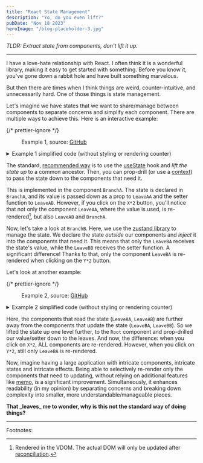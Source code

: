 ```yaml
---
title: "React State Management"
description: "Yo, do you even lift?"
pubDate: "Nov 18 2023"
heroImage: "/blog-placeholder-3.jpg"
---
```



_TLDR: Extract state from components, don't lift it up._

<hr />

I have a love-hate relationship with React.
I often think it is a wonderful library, making it easy to get started with something.
Before you know it, you've gone down a rabbit hole and have built something marvelous.

But then there are times when I think things are weird, counter-intuitive, and unnecessarily hard.
One of those things is state management.

Let's imagine we have states that we want to share/manage between components to separate concerns and simplify
each component. There are multiple ways to achieve this.
Here is an interactive example:

{/* prettier-ignore */}
<figure>
  <Example1 client:load />
  <figcaption className="text-center">
    Example 1, source:
    <a className="text-gray-800 text-opacity-50" href="https://github.com/raphael-arce/raphael-arce.github.io/tree/main/src/content/blog/react-state-management/components/example-1" target="_blank">GitHub</a>
  </figcaption>
</figure>

<details className="group collapse collapse-plus bg-gray-200 hover:bg-gray-300">
  {/* prettier-ignore */}
  <summary className="collapse-title font-medium">Example 1 simplified code (without styling or rendering counter)</summary>
  <div className="collapse-content mx-auto w-72 2xs:w-96 xs:w-auto">
    <Example1Simplified />
  </div>
</details>

The standard, <a href="https://react.dev/learn/sharing-state-between-components" target="_blank"> recommended way</a> is
to use the <a href="https://react.dev/reference/react/useState" target="_blank"> useState</a>
hook and _lift the state up_ to a common ancestor. Then, you can prop-drill (or use a <a href="https://react.dev/reference/react/useContext" target="_blank"> context</a>)
to pass the state down to the components that need it.

This is implemented in the component <code className="bg-gray-200">BranchA</code>.
The state is declared in <code className="bg-gray-200">BranchA</code>, and its value is passed down
as a prop to <code className="bg-gray-200">LeaveAA</code> and the setter function
to <code className="bg-gray-200">LeaveAB</code>.
However, if you click on the <code className="bg-gray-200">X\*2</code> button, you'll notice that not only
the component <code className="bg-gray-200">LeaveAA</code>,
where the value is used, is re-rendered[^1],
but also <code className="bg-gray-200">LeaveAB</code> and <code className="bg-gray-200">BranchA</code>.

Now, let's take a look at <code className="bg-gray-200">BranchB</code>.
Here, we use the <a href="https://github.com/pmndrs/zustand" target="_blank">zustand library</a> to manage the state.
We declare the state _outside_ our components and _inject_ it into the components that need it.
This means that only the <code className="bg-gray-200">LeaveBA</code> receives the state's value,
while the <code className="bg-gray-200">LeaveBB</code> receives the setter function.
A significant difference! Thanks to that, only the component <code className="bg-gray-200">LeaveBA</code> is
re-rendered when clicking on the <code className="bg-gray-200">Y\*2</code> button.

Let's look at another example:

{/* prettier-ignore */}
<figure>
	<Example2 client:load />
	<figcaption className="text-center">
		Example 2, source:
		<a className="text-gray-800 text-opacity-50" href="https://github.com/raphael-arce/raphael-arce.github.io/tree/main/src/content/blog/react-state-management/components/example-2" target="_blank">GitHub</a>
	</figcaption>
</figure>

<details className="group collapse collapse-plus bg-gray-200 hover:bg-gray-300">
  {/* prettier-ignore */}
  <summary className="collapse-title font-medium">Example 2 simplified code (without styling or rendering counter)</summary>
  <div className="collapse-content mx-auto w-72 2xs:w-96 xs:w-auto">
    <Example2Simplified />
  </div>
</details>

Here, the components that read the state
(<code className="bg-gray-200">LeaveAA</code>, <code className="bg-gray-200">LeaveAB</code>)
are further away from the components that update the state
(<code className="bg-gray-200">LeaveBA</code>, <code className="bg-gray-200">LeaveBB</code>).
So we lifted the state up one level further, to the <code className="bg-gray-200">Root</code> component and prop-drilled our
value/setter down to the leaves. And now, the difference: when you click on <code className="bg-gray-200">X\*2</code>,
ALL components are re-rendered. However, when you click on <code className="bg-gray-200">Y\*2</code>, still
only <code className="bg-gray-200">LeaveBA</code> is re-rendered.

Now, imagine having a large application with intricate components, intricate states and intricate effects.
Being able to selectively re-render only the components that need to updating, without relying on additional features
like <a href="https://react.dev/reference/react/memo" target="_blank">memo</a>,
is a significant improvement. Simultaneously, it enhances readability (in my opinion) by separating concerns and
breaking down complexity into smaller, more understandable/manageable pieces.

<b>
  That _leaves_ me to wonder, why is this not the standard way of doing things?
</b>

<hr />

Footnotes:

[^1]: Rendered in the VDOM. The actual DOM will only be updated after <a href="https://legacy.reactjs.org/docs/reconciliation.html" target="_blank">reconciliation</a>.

